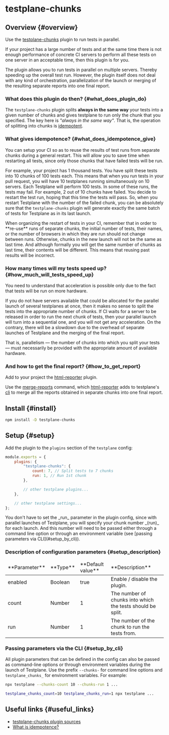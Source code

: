 
# testplane-chunks

## Overview {#overview}

Use the [testplane-chunks][testplane-chunks] plugin to run tests in parallel.

If your project has a large number of tests and at the same time there is not enough performance of concrete CI servers to perform all these tests on one server in an acceptable time, then this plugin is for you.

The plugin allows you to run tests in parallel on multiple servers. Thereby speeding up the overall test run. However, the plugin itself does not deal with any kind of orchestration, parallelization of the launch or merging of the resulting separate reports into one final report.

### What does this plugin do then? {#what_does_plugin_do}

The `testplane-chunks` plugin splits **always in the same way** your tests into a given number of chunks and gives testplane to run only the chunk that you specified. The key here is _"always in the same way"_. That is, the operation of splitting into chunks is [idempotent][idempotence].

### What gives idempotence? {#what_does_idempotence_give}

You can setup your CI so as to reuse the results of test runs from separate chunks during a general restart. This will allow you to save time when restarting all tests, since only those chunks that have failed tests will be run.

For example, your project has 1 thousand tests. You have split these tests into 10 chunks of 100 tests each. This means that when you run tests in your pull request, you will have 10 testplanes running simultaneously on 10 servers. Each Testplane will perform 100 tests. In some of these runs, the tests may fail. For example, 2 out of 10 chunks have failed. You decide to restart the test run, hoping that this time the tests will pass. So, when you restart Testplane with the number of the failed chunk, you can be absolutely sure that the `testplane-chunks` plugin will generate exactly the same batch of tests for Testplane as in its last launch.

<Admonition type="warning">
    When organizing the restart of tests in your CI, remember that in order to **re-use** runs of
    separate chunks, the initial number of tests, their names, or the number of browsers in which
    they are run should not change between runs. Otherwise, chunks in the new launch will not be the
    same as last time. And although formally you will get the same number of chunks as last time,
    their contents will be different. This means that reusing past results will be incorrect.
</Admonition>

### How many times will my tests speed up? {#how_much_will_tests_speed_up}

You need to understand that acceleration is possible only due to the fact that tests will be run on more hardware.

If you do not have servers available that could be allocated for the parallel launch of several testplanes at once, then it makes no sense to split the tests into the appropriate number of chunks. If CI waits for a server to be released in order to run the next chunk of tests, then your parallel launch will turn into a sequential one, and you will not get any acceleration. On the contrary, there will be a slowdown due to the overhead of separate launches of Testplane and the merging of the final report.

That is, parallelism — the number of chunks into which you split your tests — must necessarily be provided with the appropriate amount of available hardware.

### And how to get the final report? {#how_to_get_report}

Add to your project the [html-reporter][html-reporter] plugin.

Use the [merge-reports][merge-reports] command, which [html-reporter][html-reporter] adds to testplane's [cli][cli] to merge all the reports obtained in separate chunks into one final report.

## Install {#install}

```bash
npm install -D testplane-chunks
```

## Setup {#setup}

Add the plugin to the `plugins` section of the `testplane` config:

```javascript
module.exports = {
    plugins: {
        "testplane-chunks": {
            count: 7, // Split tests to 7 chunks
            run: 1, // Run 1st chunk
        },

        // other testplane plugins...
    },

    // other testplane settings...
};
```

<Admonition type="info">
    You don't have to set the _run_ parameter in the plugin config, since with parallel launches of
    Testplane, you will specify your chunk number _(run)_ for each launch. And this number will need
    to be passed either through a command line option or through an environment variable (see
    [passing parameters via CLI](#setup_by_cli)).
</Admonition>

### Description of configuration parameters {#setup_description}

<table>
<thead>
<tr><td>**Parameter**</td><td>**Type**</td><td>**Default value**</td><td>**Description**</td></tr>
</thead>
<tbody>
<tr><td>enabled</td><td>Boolean</td><td>true</td><td>Enable / disable the plugin.</td></tr>
<tr><td>count</td><td>Number</td><td>1</td><td>The number of chunks into which the tests should be split.</td></tr>
<tr><td>run</td><td>Number</td><td>1</td><td>The number of the chunk to run the tests from.</td></tr>

</tbody>
</table>

### Passing parameters via the CLI {#setup_by_cli}

All plugin parameters that can be defined in the config can also be passed as command-line options or through environment variables during the launch of Testplane. Use the prefix `--chunks-` for command line options and `testplane_chunks_` for environment variables. For example:

```bash
npx testplane --chunks-count 10 --chunks-run 1 ...
```

```bash
testplane_chunks_count=10 testplane_chunks_run=1 npx testplane ...
```

## Useful links {#useful_links}

-   [testplane-chunks plugin sources][testplane-chunks]
-   [What is idempotence?][idempotence]

[html-reporter]: ../../html-reporter/html-reporter-setup
[merge-reports]: ../../html-reporter/html-reporter-commands#merge-reports
[testplane-chunks]: https://github.com/gemini-testing/testplane-chunks
[cli]: https://en.wikipedia.org/wiki/Command-line_interface
[idempotence]: https://en.wikipedia.org/wiki/Idempotence
